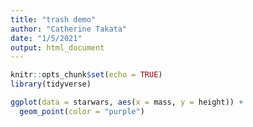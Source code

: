 ```yaml
---
title: "trash demo"
author: "Catherine Takata"
date: "1/5/2021"
output: html_document
---
```


```r
knitr::opts_chunk$set(echo = TRUE)
library(tidyverse)
```


```r
ggplot(data = starwars, aes(x = mass, y = height)) + 
  geom_point(color = "purple")
```


